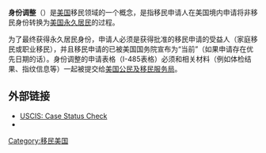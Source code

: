 {{美国公民与移民}}
'''身份调整'''（{{lang-en|Adjustment of status}}）是[[美国|美国]]移民领域的一个概念，是指移民申请人在美国境内申请将非移民身份转换为[[美国永久居民|美国永久居民]]的过程。

为了最终获得永久居民身份，申请人必须是获得批准的移民申请的受益人（家庭移民或职业移民），并且移民申请的{{Link-en|优先日期|priority date}}已被美国国务院宣布为“当前”（如果申请存在优先日期的话）。身份调整的申请表格（I-485表格）必须和相关材料（例如体检结果、指纹信息等）一起被提交给[[美国公民及移民服务局|美国公民及移民服务局]]。

== 外部链接 ==
*[https://web.archive.org/web/20190112115630/https://egov.uscis.gov/cris/Dashboard.do USCIS: Case Status Check]
* {{Cite web|url=https://www.uscis.gov/i-485|title=I-485, Application to Register Permanent Residence or Adjust Status|publisher=[[美国公民及移民服务局|美国公民及移民服务局]]}}

[[Category:移民美国|Category:移民美国]]